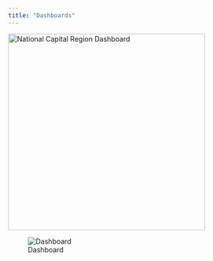 ```yaml
---
title: "Dashboards"
---
```


[![National Capital Region Dashboard](img/dashboard-ncrlogo.png){width=400px}](https://uva-bi-sdad.github.io/capital_region/?plot_type=scatter&shape_type=tract&variable_type=Broadband&selected_variable=speed_measurements:avg_down_using_devices&selected_year=2021&filter.time_min=2019&filter.time_max=2021)


![Dashboard](img/dashboard-dashboardsc.png)
